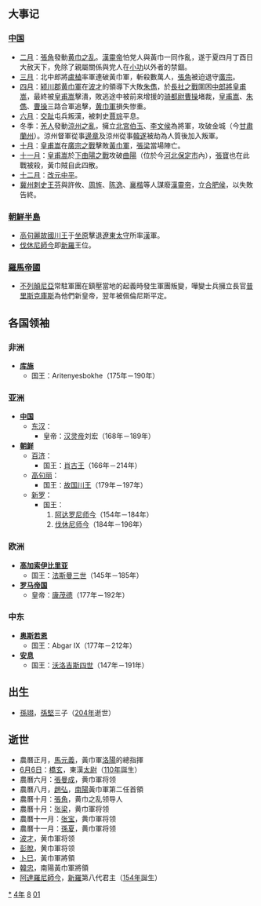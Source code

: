 {{yearTOC|184|东汉'''[[光和|光和]]七年'''，'''[[中平|中平]]元年'''}}

== 大事记 ==
=== [[中国|中国]] ===
* [[二月|二月]]：[[張角|張角]]發動[[黄巾之乱|黄巾之乱]]。[[漢靈帝|漢靈帝]]怕党人與黃巾一同作亂，遂于夏四月丁酉日大赦天下，免除了親屬關係與党人在[[小功|小功]]以外者的禁錮。
* [[三月|三月]]：北中郎將[[盧植|盧植]]率軍連破黃巾軍，斬殺數萬人，[[張角|張角]]被迫退守[[廣宗|廣宗]]。
* [[四月|四月]]：[[颍川郡|颍川郡]][[黄巾軍|黄巾軍]]在[[波才|波才]]的領導下大敗[[朱儁|朱儁]]，於[[長社之戰|長社之戰]]圍困[[中郎將|中郎將]][[皇甫嵩|皇甫嵩]]，最終被[[皇甫嵩|皇甫嵩]]擊潰，敗逃途中被前来增援的[[骑都尉|骑都尉]][[曹操|曹操]]堵裁，[[皇甫嵩|皇甫嵩]]、[[朱儁|朱儁]]、[[曹操|曹操]]三路合軍追擊，[[黄巾軍|黄巾軍]]損失惨重。
* [[六月|六月]]：[[交趾刺史部|交趾]]屯兵叛漢，被刺史[[賈琮_(漢朝)|賈琮]]平息。
* 冬季：[[先零羌|羌人]]發動[[涼州之亂|涼州之亂]]，擁立[[北宮伯玉|北宮伯玉]]、[[李文侯|李文侯]]為將軍，攻破金城（今[[甘肅|甘肅]][[蘭州|蘭州]]）。涼州督軍從事[[邊章|邊章]]及涼州從事[[韓遂|韓遂]]被劫為人質後加入叛軍。
* [[10月|十月]]：[[皇甫嵩|皇甫嵩]]在[[廣宗之戰|廣宗之戰]]擊敗[[黃巾軍|黃巾軍]]，[[張梁|張梁]]當場陣亡。
* [[十一月|十一月]]：[[皇甫嵩|皇甫嵩]]於[[下曲陽之戰|下曲陽之戰]]攻破[[曲陽|曲陽]]（位於今[[河北|河北]][[保定市|保定市]]內），[[張寶|張寶]]也在此戰被殺，黃巾賊自此四散。
* [[十二月|十二月]]：[[改元|改元]][[中平|中平]]。
* [[冀州_(古代)|冀州]][[刺史|刺史]][[王芬|王芬]]與許攸、[[周旌|周旌]]、[[陈逸|陈逸]]、[[襄楷|襄楷]]等人謀廢[[漢靈帝|漢靈帝]]，立[[合肥侯|合肥侯]]，以失敗告終。

=== [[朝鮮半島|朝鮮半島]] ===
* [[高句麗|高句麗]][[故国川王|故國川王]]于[[坐原战役|坐原]]擊退[[遼東郡|遼東]][[太守|太守]]所率[[東漢|漢]]軍。
* [[伐休尼師今|伐休尼師今]]即[[新羅|新羅]]王位。

=== [[羅馬帝國|羅馬帝國]] ===
*[[不列顛尼亞_(羅馬行省)|不列顛尼亞]]常駐軍團在鎮壓當地的起義時發生軍團叛變，嘩變士兵擁立長官[[普里斯克庫斯|普里斯克庫斯]]為他們新皇帝，翌年被佩倫尼斯平定。

== 各国领袖 ==
=== 非洲 ===
*'''[[库施|库施]]'''
**国王：Aritenyesbokhe（175年－190年）

=== 亚洲 ===
*'''[[中国|中国]]'''
**[[东汉|东汉]]：
***皇帝：[[汉灵帝|汉灵帝]]刘宏（168年－189年）
*'''[[朝鲜民主主义人民共和国|朝鲜]]'''
**[[百濟|百济]]：
***国王：[[肖古王|肖古王]]（166年－214年）
**[[高句丽|高句丽]]：
***国王：[[故国川王|故国川王]]（179年－197年）
**[[新罗|新罗]]：
***国王：
***#[[阿达罗尼师今|阿达罗尼师今]]（154年－184年）
***#[[伐休尼师今|伐休尼师今]]（184年－196年）

=== 欧洲 ===
*'''[[高加索伊比利亞王國|高加索伊比里亚]]'''
**国王：[[法斯曼三世|法斯曼三世]]（145年－185年）
*'''[[羅馬帝國|罗马帝国]]'''
**皇帝：[[康茂德|康茂德]]（177年－192年）

=== 中东 ===
*'''[[奥斯若恩|奥斯若恩]]'''
**国王：Abgar IX（177年－212年）
*'''[[安息_(国家)|安息]]''' 
**国王：[[沃洛吉斯四世|沃洛吉斯四世]]（147年－191年）

== 出生 ==
*[[孫翊|孫翊]]，[[孫堅|孫堅]]三子（[[204年|204年]]逝世）

== 逝世 ==
{{Wikisource year mention}}
* 農曆正月，[[馬元義|馬元義]]，黃巾軍[[洛陽|洛陽]]的總指揮
* [[6月6日|6月6日]]：[[橋玄|橋玄]]，東漢[[太尉|太尉]]（[[110年|110年]]誕生）
* 農曆六月：[[張曼成|張曼成]]，黄巾軍将领
* 農曆八月，[[趙弘_(東漢)|趙弘]]，[[南陽郡|南陽]]黃巾軍第二任首領
* 農曆十月：[[張角|張角]]，黄巾之乱领导人
* 農曆十月：[[张梁|张梁]]，黄巾軍将领
* 農曆十一月：[[张宝|张宝]]，黄巾軍将领
* 農曆十一月：[[孫夏|孫夏]]，黄巾軍将领
* [[波才|波才]]，黄巾軍将领
* [[彭脫|彭脫]]，黄巾軍将领
* [[卜巳|卜巳]]，黃巾軍將領
* [[韓忠|韓忠]]，南陽黃巾軍將領
* [[阿達羅尼師今|阿達羅尼師今]]，[[新羅|新羅]]第八代君主（[[154年|154年]]誕生）

[[Category:184年|*]]
[[Category:180年代|4年]]
[[Category:2世纪各年|8]]
[[Category:甲子年|01]]
